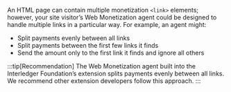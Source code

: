 
An HTML page can contain multiple monetization `<link>` elements; however, your site visitor’s Web Monetization agent could be designed to handle multiple links in a particular way. For example, an agent might:

* Split payments evenly between all links
* Split payments between the first few links it finds
* Send the amount only to the first link it finds and ignore all others

:::tip[Recommendation]
The Web Monetization agent built into the <LinkOut href="https://github.com/interledger/web-monetization-extension">Interledger Foundation’s extension</LinkOut> splits payments evenly between all links. We recommend other extension developers follow this approach.
:::